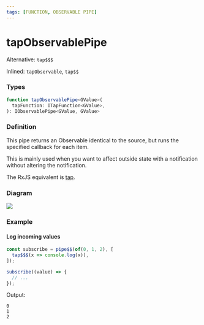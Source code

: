 ```yaml
---
tags: [FUNCTION, OBSERVABLE PIPE]
---
```


# tapObservablePipe

Alternative: `tap$$$`

Inlined: `tapObservable`, `tap$$`

### Types

```ts
function tapObservablePipe<GValue>(
  tapFunction: ITapFunction<GValue>,
): IObservablePipe<GValue, GValue>
```

### Definition

This pipe returns an Observable identical to the source, but runs the specified callback for each item.

This is mainly used when you want to affect outside state with a notification without altering the notification.

The RxJS equivalent is [tap](https://rxjs-dev.firebaseapp.com/api/index/function/tap).


### Diagram

![](example-diagram.svg)

### Example

#### Log incoming values

```ts
const subscribe = pipe$$(of(0, 1, 2), [
  tap$$$(x => console.log(x)),
]);

subscribe((value) => {
  // ...
});
```

Output:

```text
0
1
2
```


